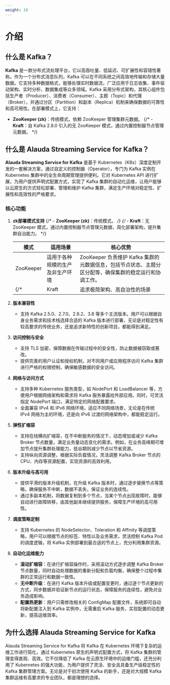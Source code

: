 ```yaml
---
weight: 10
---
```


# 介绍

## 什么是 Kafka？

**Kafka** 是一款分布式流处理平台，它以高吞吐量、低延迟、可扩展性和容错性著称。作为一个分布式消息队列，Kafka 可以在不同系统之间高效地传输和存储大量数据。它支持多种数据格式，能够处理实时数据流，广泛应用于日志收集、事件驱动架构、实时分析、数据集成等众多领域。Kafka 采用分布式架构，其核心组件包括生产者（Producer）、消费者（Consumer）、主题（Topic）和代理（Broker），并通过分区（Partition）和副本（Replica）机制来确保数据的可靠性和高可用性。在部署模式上，它支持：
- **ZooKeeper (zk)**：传统模式，依赖 ZooKeeper 管理集群元数据。
{/* - **Kraft**：自 Kafka 2.8.0 引入的无 ZooKeeper 模式，通过内置控制器节点管理元数据。 */}

## 什么是 Alauda Streaming Service for Kafka？

**Alauda Streaming Service for Kafka** 是基于 Kubernetes（K8s）深度定制开发的一套解决方案，通过自定义的控制器（Operator），专门为 Kafka 实例在 Kubernetes 集群中的全生命周期管理提供便利。它对 Kubernetes API 进行扩展，为用户提供声明式配置方式，实现了 Kafka 集群的自动化运维，让用户能够以云原生的方式轻松部署、管理和维护 Kafka 集群，满足生产环境对稳定性、扩展性和高效性的严格要求。

### 核心功能

1. **zk部署模式支持**
   {/* - **ZooKeeper (zk)**：传统模式。 */}
   {/* - **Kraft**：无 ZooKeeper 模式，通过内置控制器节点管理元数据，简化部署架构，提升集群自治能力。 */}

   | 模式   | 适用场景                          | 核心优势                              |
   |--------|-----------------------------------|---------------------------------------|
   | ZooKeeper | 适用于各种规模的生产及非生产环境 | ZooKeeper 负责维护 Kafka 集群的元数据信息，包括节点状态、主题分区分配等，确保集群的稳定运行和协调工作。         |
   {/* | Kraft   | 追求极简架构、高自治性的场景      | 无外部依赖，简化运维，提升扩缩容效率  | */}
   
2. **版本兼容性**
   - 支持 Kafka 2.5.0、2.7.0、2.8.2、3.8 等多个主流版本。用户可以根据自身业务需求和技术栈选择合适的 Kafka 版本进行部署，无论是对稳定性有较高要求的传统业务，还是追求新特性的创新项目，都能得到满足。
3. **访问控制与安全**
   - 支持 TLS 加密，保障数据在传输过程中的安全性，防止数据被窃取或篡改。
   - 提供完善的用户认证和授权机制，对不同用户或应用程序访问 Kafka 集群进行严格的权限控制，确保敏感数据的安全访问。
4. **网络与访问方式**
   - 支持多种 Kubernetes 服务类型，如 NodePort 和 LoadBalancer 等，方便用户根据网络架构和需求将 Kafka 服务暴露给外部应用。同时，可灵活指定 NodePort 端口，满足特定的网络配置要求。
   - 全面兼容 IPv4 和 IPv6 网络环境，适应不同网络场景，无论是在传统 IPv4 网络为主的环境，还是向 IPv6 过渡的网络架构中，都能稳定运行。
5. **弹性扩缩容**
   - 支持在线横向扩缩容，在不中断服务的情况下，动态增加或减少 Kafka Broker 节点数量，满足业务量动态变化的需求。例如，在业务高峰期可增加节点提升集群处理能力，低谷期则减少节点以节省资源。
   - 支持纵向资源调整，根据实际负载情况，灵活调整 Kafka Broker 节点的 CPU、内存等资源配置，实现资源的高效利用。
6. **版本升级与高可用**
   - 提供平滑的版本升级机制，在升级 Kafka 版本时，通过逐步替换节点等策略，确保服务不中断，数据不丢失，保证业务的连续性。
   - 通过多副本机制，将数据复制到多个节点，当某个节点出现故障时，能够自动进行故障转移，由其他副本继续提供服务，保障生产环境的高可用性。
7. **调度策略定制**
   - 支持 Kubernetes 的 NodeSelector、Toleration 和 Affinity 等调度策略，用户可以根据节点的标签、特性以及业务需求，灵活控制 Kafka Pod 的调度逻辑，将 Kafka 实例部署到最合适的节点上，充分利用集群资源。
8. **自动化运维能力**
   - **滚动扩缩容**：在进行扩缩容操作时，采用滚动方式逐步调整 Kafka Broker 节点数量，同时自动处理数据的重新分配和负载均衡，确保整个过程中集群的正常运行和数据一致性。
   - **无中断升级**：在进行 Kafka 版本升级或配置变更时，通过逐个节点更新的方式，同步数据并验证新节点的运行状态，保障服务的连续性，避免对业务造成影响。
   - **配置热更新**：用户只需修改相关的 ConfigMap 配置文件，系统即可自动将新配置注入到 Kafka 实例中，无需重启 Kafka 服务，实现配置的动态更新，提高运维效率。

## 为什么选择 Alauda Streaming Service for Kafka

Alauda Streaming Service for Kafka 将 Kafka 在 Kubernetes 环境下复杂的运维工作进行简化，通过 Kubernetes 原生的声明式配置方式，将 Kafka 集群的管理变得直观、高效。它不仅降低了 Kafka 在云原生环境中的运维门槛，还充分利用了 Kubernetes 的强大功能，为用户提供了灵活、安全且具备生产级稳定性的 Kafka 集群管理方案。无论是对于初次使用 Kafka 的新手，还是对大规模 Kafka 集群运维有高要求的专业团队，都是理想的选择。